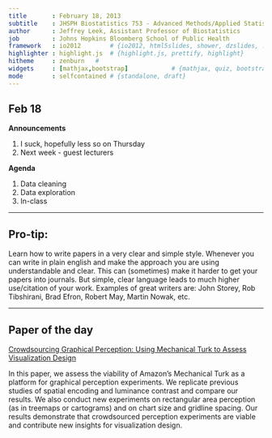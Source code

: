 ```yaml
---
title       : February 18, 2013
subtitle    : JHSPH Biostatistics 753 - Advanced Methods/Applied Statistics
author      : Jeffrey Leek, Assistant Professor of Biostatistics 
job         : Johns Hopkins Bloomberg School of Public Health
framework   : io2012        # {io2012, html5slides, shower, dzslides, ...}
highlighter : highlight.js  # {highlight.js, prettify, highlight}
hitheme     : zenburn   # 
widgets     : [mathjax,bootstrap]            # {mathjax, quiz, bootstrap}
mode        : selfcontained # {standalone, draft}
---
```


## Feb 18

__Announcements__

1. I suck, hopefully less so on Thursday
2. Next week - guest lecturers

__Agenda__

1. Data cleaning
2. Data exploration
3. In-class

---

## Pro-tip: 

Learn how to write papers in a very clear and simple style. Whenever you can write in plain english and make the approach you are using understandable and clear. This can (sometimes) make it harder to get your papers into journals. But simple, clear language leads to much higher use/citation of your work. Examples of great writers are: John Storey, Rob Tibshirani, Brad Efron, Robert May, Martin Nowak, etc.


---

## Paper of the day

[Crowdsourcing Graphical Perception: Using Mechanical
Turk to Assess Visualization Design](http://vis.stanford.edu/files/2010-MTurk-CHI.pdf)


In this paper, we assess the viability of Amazon’s Mechanical Turk as a platform for graphical perception experiments. We replicate previous studies of spatial encoding and luminance contrast and compare our results. We also conduct new experiments on rectangular area perception (as in treemaps or cartograms) and on chart size and gridline spacing. Our results demonstrate that crowdsourced perception experiments are viable and contribute new insights for visualization design.


